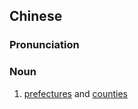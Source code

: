 {{also|州县}}
==Chinese==
{{zh-forms|s=州县}}

===Pronunciation===
{{zh-pron
|m=zhōuxiàn
|cat=n
}}

===Noun===
{{zh-noun}}

# {{lb|zh|archaic}} [[w:Zhou (country subdivision)|prefectures]] and [[counties]]